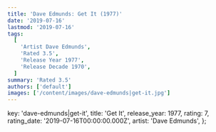 ```yaml
---
title: 'Dave Edmunds: Get It (1977)'
date: '2019-07-16'
lastmod: '2019-07-16'
tags:
  [
    'Artist Dave Edmunds',
    'Rated 3.5',
    'Release Year 1977',
    'Release Decade 1970',
  ]
summary: 'Rated 3.5'
authors: ['default']
images: ['/content/images/dave-edmunds|get-it.jpg']
---
```


  key: 'dave-edmunds|get-it',
  title: 'Get It',
  release_year: 1977,
  rating: 7,
  rating_date: '2019-07-16T00:00:00.000Z',
  artist: 'Dave Edmunds',
};

<MusicRating data={data} />
